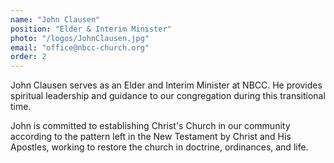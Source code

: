 ```yaml
---
name: "John Clausen"
position: "Elder & Interim Minister"
photo: "/logos/JohnClausen.jpg"
email: "office@nbcc-church.org"
order: 2
---
```


John Clausen serves as an Elder and Interim Minister at NBCC. He provides spiritual leadership and guidance to our congregation during this transitional time.

John is committed to establishing Christ's Church in our community according to the pattern left in the New Testament by Christ and His Apostles, working to restore the church in doctrine, ordinances, and life. 